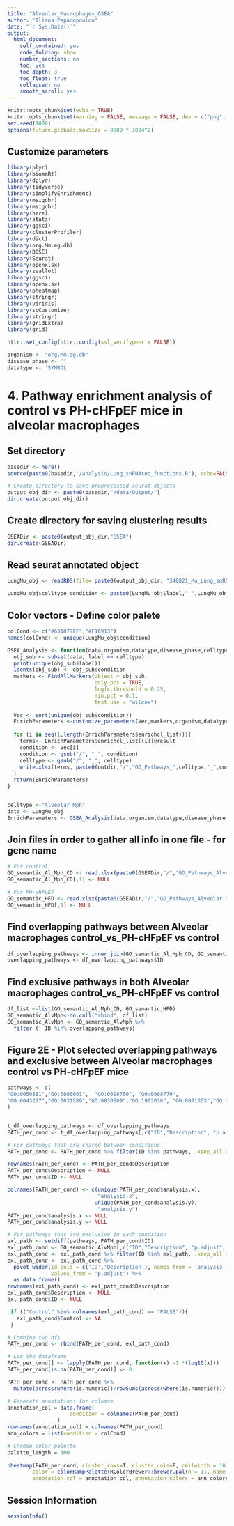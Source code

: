 ```yaml
---
title: "Alveolar_Macrophages_GSEA"
author: "Iliana Papadopoulou"
date: "`r Sys.Date()`"
output:
  html_document:
    self_contained: yes
    code_folding: show
    number_sections: no
    toc: yes
    toc_depth: 3
    toc_float: true
    collapsed: no
    smooth_scroll: yes
---
```


```r
knitr::opts_chunk$set(echo = TRUE)
knitr::opts_chunk$set(warning = FALSE, message = FALSE, dev = c("png", "pdf"))
set.seed(1000)
options(future.globals.maxSize = 8000 * 1024^2)
```

## Customize parameters

```r
library(plyr)
library(biomaRt)
library(dplyr)
library(tidyverse)
library(simplifyEnrichment)
library(msigdbr)
library(msigdbr)
library(here)
library(stats)
library(ggsci)
library(clusterProfiler)
library(dict)
library(org.Mm.eg.db)
library(DOSE)
library(Seurat)
library(openxlsx)
library(zeallot)
library(ggsci)
library(openxlsx)
library(pheatmap)
library(stringr)
library(viridis)
library(scCustomize)
library(stringr)
library(gridExtra)
library(grid)

httr::set_config(httr::config(ssl_verifypeer = FALSE))

organism <- "org.Mm.eg.db"
disease_phase <- ""
datatype <- 'SYMBOL'

```

# 4. Pathway enrichment analysis of control vs PH-cHFpEF mice in alveolar macrophages

## Set directory
```r
basedir <- here()
source(paste0(basedir,'/analysis/Lung_snRNAseq_functions.R'), echo=FALSE)

# Create directory to save preprocessed seurat objects
output_obj_dir <- paste0(basedir,"/data/Output/")
dir.create(output_obj_dir)
```

## Create directory for saving clustering results
```r
GSEADir <- paste0(output_obj_dir,"GSEA")
dir.create(GSEADir)
```

## Read seurat annotated object
```r
LungMu_obj <- readRDS(file= paste0(output_obj_dir, "340821_Mu_Lung_snRNAseq_merged_annotated.rds" ))

LungMu_obj$celltype_condition <- paste0(LungMu_obj$label,"_",LungMu_obj$condition)
```

## Color vectors - Define color palete
```r
colCond <- c("#631879FF","#F16913")
names(colCond) <- unique(LungMu_obj$condition)
```


```r
GSEA_Analysis <- function(data,organism,datatype,disease_phase,celltype,outdir){
  obj_sub <- subset(data, label == celltype)
  print(unique(obj_sub$label))
  Idents(obj_sub) <- obj_sub$condition
  markers <- FindAllMarkers(object = obj_sub, 
                            only.pos = TRUE,
                            logfc.threshold = 0.25,
                            min.pct = 0.1,
                            test.use = "wilcox")  
  
  Vec <- sort(unique(obj_sub$condition))
  EnrichParameters <-customize_parameters(Vec,markers,organism,datatype,disease_phase, GSEADir)
  
  for (i in seq(1,length(EnrichParameters$enrichcl_list))){
    terms<- EnrichParameters$enrichcl_list[[i]]@result
    condition <- Vec[i]
    condition <- gsub("/", "_", condition)
    celltype <- gsub("/", "_", celltype)
    write.xlsx(terms, paste0(outdir,"/","GO_Pathways_",celltype,"_",condition,".xlsx"),rowNames = TRUE)
  } 
  return(EnrichParameters)
}


celltype <-"Alveolar Mph"
data <- LungMu_obj
EnrichParameters <- GSEA_Analysis(data,organism,datatype,disease_phase,celltype,GSEADir)
```

## Join files in order to gather all info in one file - for gene name
```r
# For control
GO_semantic_Al_Mph_CD <- read.xlsx(paste0(GSEADir,"/","GO_Pathways_Alveolar Mph_Control.xlsx"))
GO_semantic_Al_Mph_CD[,1] <- NULL

# For PH-cHFpEF
GO_semantic_HFD <- read.xlsx(paste0(GSEADir,"/","GO_Pathways_Alveolar Mph_PH-cHFpEF.xlsx"))
GO_semantic_HFD[,1] <- NULL
```

## Find overlapping pathways between Alveolar macrophages control_vs_PH-cHFpEF vs control
```r
df_overlapping_pathways <- inner_join(GO_semantic_Al_Mph_CD, GO_semantic_HFD,by=c("ID","Description") )
overlapping_pathways <- df_overlapping_pathways$ID
```

## Find exclusive pathways in both  Alveolar macrophages control_vs_PH-cHFpEF vs control
```r
df_list <-list(GO_semantic_Al_Mph_CD, GO_semantic_HFD)
GO_semantic_AlvMph<-do.call("rbind", df_list)
GO_semantic_AlvMph <- GO_semantic_AlvMph %>%
  filter (! ID %in% overlapping_pathways)
```

## Figure 2E - Plot selected overlapping pathways and exclusive between Alveolar macrophages control vs PH-cHFpEF mice
```r
pathways <- c(
"GO:0050881","GO:0086001",  "GO:0098760", "GO:0098779",
"GO:0043277","GO:0031589","GO:0030509","GO:1903036", "GO:0071353","GO:2000343","GO:0071248"
)


t_df_overlapping_pathways <- df_overlapping_pathways
PATH_per_cond <- t_df_overlapping_pathways[,c("ID","Description", "p.adjust.x", "analysis.x", "p.adjust.y", "analysis.y")]

# For pathways that are shared between conditions
PATH_per_cond <- PATH_per_cond %>% filter(ID %in% pathways, .keep_all = TRUE)

rownames(PATH_per_cond) <- PATH_per_cond$Description
PATH_per_cond$Description <- NULL
PATH_per_cond$ID <- NULL

colnames(PATH_per_cond) <- c(unique(PATH_per_cond$analysis.x), 
                             "analysis.x",
                            unique(PATH_per_cond$analysis.y),
                             "analysis.y")
PATH_per_cond$analysis.x <- NULL
PATH_per_cond$analysis.y <- NULL

# For pathways that are exclusive in each condition
exl_path <- setdiff(pathways, PATH_per_cond$ID)
exl_path_cond <- GO_semantic_AlvMph[,c("ID","Description", "p.adjust", "analysis")]
exl_path_cond <- exl_path_cond %>% filter(ID %in% exl_path, .keep_all = TRUE)
exl_path_cond <- exl_path_cond %>%
  pivot_wider(id_cols = c('ID','Description'), names_from = 'analysis',
              values_from = 'p.adjust') %>%
  as.data.frame()
rownames(exl_path_cond) <- exl_path_cond$Description
exl_path_cond$Description <- NULL
exl_path_cond$ID <- NULL

 if (("Control" %in% colnames(exl_path_cond) == "FALSE")){
   exl_path_cond$Control <- NA
 }

# Combine two dfs
PATH_per_cond <- rbind(PATH_per_cond, exl_path_cond)

# Log the dataframe
PATH_per_cond[] <- lapply(PATH_per_cond, function(x) -1 *(log10(x)))
PATH_per_cond[is.na(PATH_per_cond)] <- 0

PATH_per_cond <- PATH_per_cond %>% 
  mutate(across(where(is.numeric))/rowSums(across(where(is.numeric))))

# Generate annotations for columns
annotation_col = data.frame(
                    condition = colnames(PATH_per_cond)
                )
rownames(annotation_col) = colnames(PATH_per_cond)
ann_colors = list(condition = colCond)

# Choose color palette
palette_length = 100
     
pheatmap(PATH_per_cond, cluster_rows=T, cluster_cols=F, cellwidth = 10, cellheight = 10, scale = "none",
        color = colorRampPalette(RColorBrewer::brewer.pal(n = 11, name = "RdYlBu") )(50)|> rev() ,
        annotation_col = annotation_col, annotation_colors = ann_colors) 
```

## Session Information
````r
sessionInfo()
````
